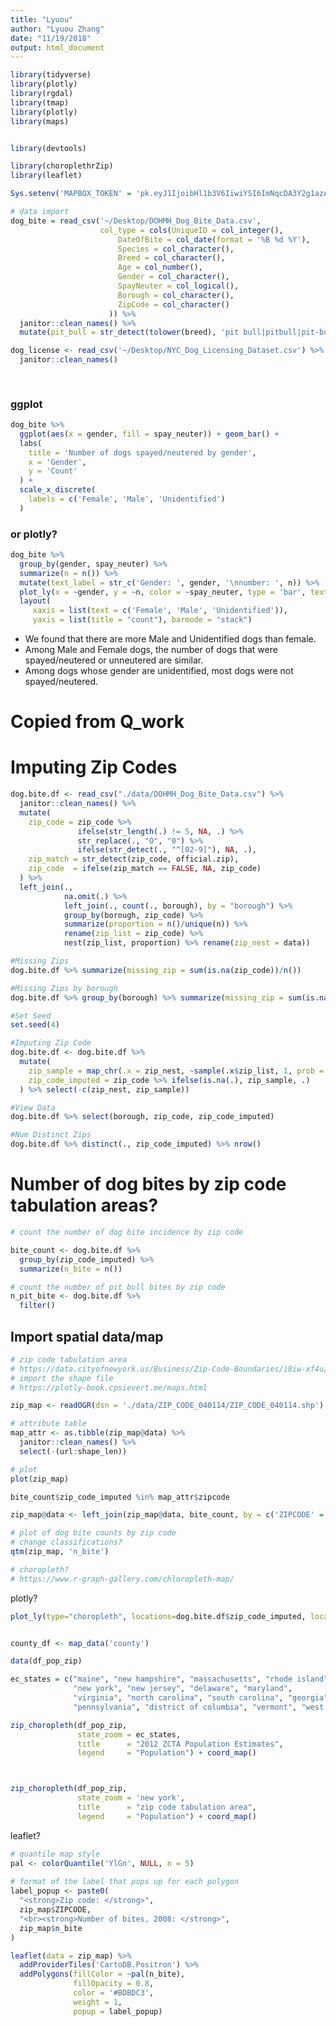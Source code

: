 ```yaml
---
title: "Lyuou"
author: "Lyuou Zhang"
date: "11/19/2018"
output: html_document
---
```


```r
library(tidyverse)
library(plotly)
library(rgdal)
library(tmap)
library(plotly)
library(maps)


library(devtools)

library(choroplethrZip)
library(leaflet)

Sys.setenv('MAPBOX_TOKEN' = 'pk.eyJ1IjoibHl1b3V6IiwiYSI6ImNqcDA3Y2g1azA1bTQza3BkN2tjODd6dWMifQ.gSasGb6Ou-MmyHoSf82mQQ')
```


```r
# data import
dog_bite = read_csv('~/Desktop/DOHMH_Dog_Bite_Data.csv',
                    col_type = cols(UniqueID = col_integer(),
                        DateOfBite = col_date(format = '%B %d %Y'), 
                        Species = col_character(),
                        Breed = col_character(),
                        Age = col_number(),
                        Gender = col_character(),
                        SpayNeuter = col_logical(),
                        Borough = col_character(),
                        ZipCode = col_character()
                      )) %>% 
  janitor::clean_names() %>%
  mutate(pit_bull = str_detect(tolower(breed), 'pit bull|pitbull|pit-bull')) 

dog_license <- read_csv('~/Desktop/NYC_Dog_Licensing_Dataset.csv') %>%
  janitor::clean_names()
  
  
```

### ggplot

```r
dog_bite %>% 
  ggplot(aes(x = gender, fill = spay_neuter)) + geom_bar() +
  labs(
    title = 'Number of dogs spayed/neutered by gender',
    x = 'Gender',
    y = 'Count'
  ) +
  scale_x_discrete(
    labels = c('Female', 'Male', 'Unidentified')
  )

```

### or plotly?

```r
dog_bite %>% 
  group_by(gender, spay_neuter) %>% 
  summarize(n = n()) %>% 
  mutate(text_label = str_c('Gender: ', gender, '\nnumber: ', n)) %>% 
  plot_ly(x = ~gender, y = ~n, color = ~spay_neuter, type = 'bar', text = ~text_label) %>% 
  layout(
     xaxis = list(text = c('Female', 'Male', 'Unidentified')),
     yaxis = list(title = "count"), barmode = "stack")


```

* We found that there are more Male and Unidentified dogs than female.  
* Among Male and Female dogs, the number of dogs that were spayed/neutered or unneutered are similar.  
* Among dogs whose gender are unidentified, most dogs were not spayed/neutered.

# Copied from Q_work
# Imputing Zip Codes
```r
dog.bite.df <- read_csv("./data/DOHMH_Dog_Bite_Data.csv") %>%
  janitor::clean_names() %>%
  mutate(
    zip_code = zip_code %>% 
               ifelse(str_length(.) != 5, NA, .) %>% 
               str_replace(., "O", "0") %>% 
               ifelse(str_detect(., "^[02-9]"), NA, .),
    zip_match = str_detect(zip_code, official.zip),
    zip_code  = ifelse(zip_match == FALSE, NA, zip_code)
  ) %>%
  left_join(.,
            na.omit(.) %>% 
            left_join(., count(., borough), by = "borough") %>% 
            group_by(borough, zip_code) %>%
            summarize(proportion = n()/unique(n)) %>% 
            rename(zip_list = zip_code) %>%
            nest(zip_list, proportion) %>% rename(zip_nest = data))

#Missing Zips
dog.bite.df %>% summarize(missing_zip = sum(is.na(zip_code))/n())

#Missing Zips by borough
dog.bite.df %>% group_by(borough) %>% summarize(missing_zip = sum(is.na(zip_code))/n())

#Set Seed
set.seed(4)

#Imputing Zip Code
dog.bite.df <- dog.bite.df %>%
  mutate(
    zip_sample = map_chr(.x = zip_nest, ~sample(.x$zip_list, 1, prob = .x$proportion)),
    zip_code_imputed = zip_code %>% ifelse(is.na(.), zip_sample, .)
  ) %>% select(-c(zip_nest, zip_sample))

#View Data
dog.bite.df %>% select(borough, zip_code, zip_code_imputed)

#Num Distinct Zips
dog.bite.df %>% distinct(., zip_code_imputed) %>% nrow()
```



# Number of dog bites by zip code tabulation areas?


```r
# count the number of dog bite incidence by zip code

bite_count <- dog.bite.df %>% 
  group_by(zip_code_imputed) %>% 
  summarize(n_bite = n())

# count the number of pit bull bites by zip code
n_pit_bite <- dog.bite.df %>% 
  filter()

```

## Import spatial data/map

```r
# zip code tabulation area
# https://data.cityofnewyork.us/Business/Zip-Code-Boundaries/i8iw-xf4u/data
# import the shape file
# https://plotly-book.cpsievert.me/maps.html

zip_map <- readOGR(dsn = './data/ZIP_CODE_040114/ZIP_CODE_040114.shp')

# attribute table
map_attr <- as.tibble(zip_map@data) %>% 
  janitor::clean_names() %>% 
  select(-(url:shape_len))

# plot
plot(zip_map)

bite_count$zip_code_imputed %in% map_attr$zipcode

zip_map@data <- left_join(zip_map@data, bite_count, by = c('ZIPCODE' = 'zip_code_imputed'))

# plot of dog bite counts by zip code
# change classifications?
qtm(zip_map, 'n_bite')

# choropleth?
# https://www.r-graph-gallery.com/chloropleth-map/


```

plotly?

```r
plot_ly(type="choropleth", locations=dog.bite.df$zip_code_imputed, locationmode="New York City", z = bite_count$n_bite)


county_df <- map_data('county')

data(df_pop_zip)

ec_states = c("maine", "new hampshire", "massachusetts", "rhode island", "connecticut", 
              "new york", "new jersey", "delaware", "maryland", 
              "virginia", "north carolina", "south carolina", "georgia", "florida",
              "pennsylvania", "district of columbia", "vermont", "west virginia")

zip_choropleth(df_pop_zip, 
               state_zoom = ec_states, 
               title      = "2012 ZCTA Population Estimates",
               legend     = "Population") + coord_map() 



zip_choropleth(df_pop_zip, 
               state_zoom = 'new york', 
               title      = "zip code tabulation area",
               legend     = "Population") + coord_map()


```

leaflet?

```r
# quantile map style
pal <- colorQuantile('YlGn', NULL, n = 5)
  
# format of the label that pops up for each polygon
label_popup <- paste0(
  "<strong>Zip code: </strong>",
  zip_map$ZIPCODE,
  "<br><strong>Number of bites, 2008: </strong>",
  zip_map$n_bite
)

leaflet(data = zip_map) %>% 
  addProviderTiles('CartoDB.Positron') %>% 
  addPolygons(fillColor = ~pal(n_bite),
              fillOpacity = 0.8,
              color = '#BDBDC3',
              weight = 1,
              popup = label_popup)


```



